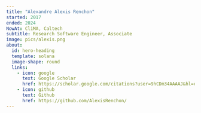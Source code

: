 ```yaml
---
title: "Alexandre Alexis Renchon"
started: 2017
ended: 2024
NowAt: CliMA, Caltech
subtitle: Research Software Engineer, Associate
image: pics/alexis.png
about:
  id: hero-heading
  template: solana
  image-shape: round
  links:
    - icon: google
      text: Google Scholar
      href: https://scholar.google.com/citations?user=9hCDm34AAAAJ&hl=en&oi=ao
    - icon: github
      text: Github
      href: https://github.com/AlexisRenchon/
---
```

